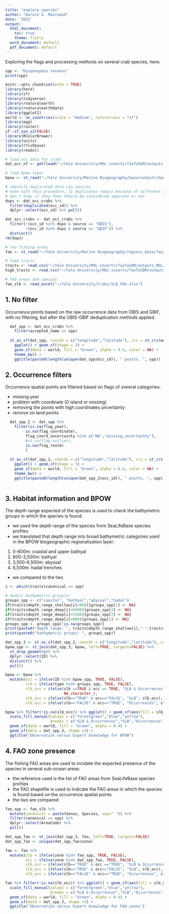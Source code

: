 ```yaml
---
title: "explore_species"
author: "Aurore A. Maureaud"
date: '2022'
output:
  html_document: 
    toc: true
    theme: flatly
  word_document: default
  pdf_document: default
---
```


Exploring the flags and processing methods on several crab species, here:

```r
spp <- "Dyspanopeus texanus"
print(spp)
```

```r
knitr::opts_chunk$set(echo = TRUE)
library(here)
library(sf)
library(tidyverse)
library(rnaturalearth)
library(rnaturalearthdata)
library(ggplot2)
world <- ne_countries(scale = "medium", returnclass = "sf")
library(egg)
library(raster)
sf::sf_use_s2(FALSE)
library(RColorBrewer)
library(units)
library(rfishbase)
library(readxl)

# load occ data for crabs
dat_occ_nf <- get(load("~/Yale University/MOL-inverts/TaxToSDM/outputs_MOL/crabs/DAT_OCC_CRABS_9JUN2021.RData"))

# load bpow layer
bpow <- st_read("~/Yale University/Marine Biogeography/bpow/outputs/bpow/bpow_p8s5_abyssal_corr.shp")

# identify duplicated data via sources
# even with this procedure, 21 duplicates remain because of different catalog numbers
# don't know if they then should be considered separate or not
dups <- dat_occ_crabs %>% 
  filter(duplicated(occ_id)) %>% 
  dplyr::select(occ_id) %>% pull()

dat_occ_crabs <- dat_occ_crabs %>% 
  filter(!(occ_id %in% dups & source == "OBIS"),
         !(occ_id %in% dups & source == "GBIF")) %>% 
  distinct()
rm(dups)

# fao fishing areas
fao <- st_read("~/Yale University/Marine Biogeography/regions_base/fao/World_Fao_Zones.shp")

# load traits
traits <- read.csv("~/Yale University/MOL-inverts/TaxToSDM/outputs_MOL/crabs/traits/master_traits_22JUL2021.csv")
high_traits <- read.csv("~/Yale University/MOL-inverts/TaxToSDM/outputs_MOL/crabs/traits/high_traits_22JUL2021.csv")

# FAO areas and species
fao_slb <- read_excel("~/Yale University/Crabs/SLB_FAO.xlsx")

```

## 1. No filter

Occurrence points based on the raw occurrence data from OBIS and GBIF, with no filtering, but after the OBIS-GBIF deduplication methods applied.

```r

  dat_spp <- dat_occ_crabs %>% 
    filter(accepted_name == spp)
 
  st_as_sf(dat_spp, coords = c("longitude","latitude"), crs = st_crs(world)) %>% 
    ggplot() + geom_sf(shape = 3) +
    geom_sf(data = world, fill = "brown", alpha = 0.4, color = NA) +
    theme_bw() +
    ggtitle(paste0(length(unique(dat_spp$occ_id)), " points, ", spp))
```

## 2. Occurrence filters

Occurrence spatial points are filtered based on flags of sveeral categories:

- missing year
- problem with coordinate (0 island or missing)
- removing the points with high coordinates uncertainty
- remove on land points

```r

  dat_spp_2 <- dat_spp %>% 
    filter(is.na(flag_year),
         is.na(flag_coordinate),
         flag_coord_uncertainty %in% c("NA","missing_uncertainty"),
         #is.na(flag_outlier),
         is.na(flag_realm)
         )
 
  st_as_sf(dat_spp_2, coords = c("longitude","latitude"), crs = st_crs(world)) %>% 
    ggplot() + geom_sf(shape = 3) +
    geom_sf(data = world, fill = "brown", alpha = 0.4, color = NA) +
    theme_bw() +
    ggtitle(paste0(length(unique(dat_spp_2$occ_id)), " points, ", spp))
  
```

## 3. Habitat information and BPOW

The depth range expected of the species is used to check the bathymetric groups in which the species is found:

- we used the depth range of the species from SeaLifeBase species profiles
- we translated that depth range into broad bathymetric categories used in the BPOW biogeographic regionalization layer:

1. 0-800m: coastal and upper bathyal
2. 800-3,500m: bathyal
3. 3,500-6,500m: abyssal
4. 6,500m: hadal trenches

- we compared to the two

```r
i <- which(traits$canonical == spp)

# deduct bathymetric group(s)
groups_spp <- c("coastal", "bathyal","abyssal","hadal")
if(traits$depth_range_shallow[i]>800){groups_spp[1] <- NA}
if(traits$depth_range_deep[i]<6500){groups_spp[4] <- NA}
if(traits$depth_range_deep[i]<3500){groups_spp[3] <- NA} 
if(traits$depth_range_deep[i]<800){groups_spp[2] <- NA}
groups_spp <- groups_spp[!is.na(groups_spp)]
print(paste0("depth range: ", traits$depth_range_shallow[i],"-",traits$depth_range_deep[i]))
print(paste0("bathymetric groups: ", groups_spp))

```

```r

dat_spp_3 <- st_as_sf(dat_spp_2, coords = c("longitude","latitude"), crs = st_crs(world))
bpow_spp <- st_join(dat_spp_3, bpow, left=TRUE, largest=FALSE) %>% 
  st_drop_geometry() %>% 
  dplyr::select(ID) %>% 
  distinct() %>% 
  pull()

bpow <- bpow %>% 
  mutate(occ = ifelse(ID %in% bpow_spp, TRUE, FALSE),
         slb = ifelse(type %in% groups_spp, TRUE, FALSE),
         slb_occ = ifelse(slb ==TRUE & occ == TRUE, "SLB & Occurrences",
                          NA_character_),
         slb_occ = ifelse(slb=="TRUE" & occ=="FALSE", "SLB", slb_occ),
         slb_occ = ifelse(slb=="FALSE" & occ=="TRUE", "Occurrences", slb_occ))

bpow %>% filter(!is.na(slb_occ)) %>% ggplot() + geom_sf(aes(fill = slb_occ), alpha= 0.4) +
  scale_fill_manual(values = c("forestgreen","blue","yellow"),
                    breaks = c("SLB & Occurrences","SLB","Occurrences")) +
  geom_sf(data = world, fill = "brown", alpha = 0.4) +
  geom_sf(data = dat_spp_3, shape =3) +
  ggtitle("Observation versus Expert knowledge for BPOW")

```

## 4. FAO zone presence

The fishing FAO areas are used to incidate the expected presence of the species in several sub-ocean areas:

- the reference used is the list of FAO areas from SeaLifeBase species profiles
- the FAO shapefile is used to indicate the FAO areas in which the species is found based on the occurrence spatial points
- the two are compared

```r
fao_spp <- fao_slb %>% 
  mutate(canonical = paste(Genus, Species, sep=" ")) %>% 
  filter(canonical == spp) %>% 
  dplyr::select(AreaCode) %>% 
  pull()

dat_spp_fao <- st_join(dat_spp_3, fao, left=TRUE, largest=FALSE)
dat_spp_fao <- unique(dat_spp_fao$zone)

fao <- fao %>% 
  mutate(slb = ifelse(zone %in% fao_spp, TRUE, FALSE),
         occ = ifelse(zone %in% dat_spp_fao, TRUE, FALSE),
         slb_occ = ifelse(slb=="TRUE" & occ =="TRUE", "SLB & Occurrences", NA_character_),
         slb_occ = ifelse(slb=="TRUE" & occ=="FALSE", "SLB", slb_occ),
         slb_occ = ifelse(slb=="FALSE" & occ=="TRUE", "Occurrences", slb_occ))

fao %>% filter(!is.na(slb_occ)) %>% ggplot() + geom_sf(aes(fill = slb_occ), alpha= 0.4) +
  scale_fill_manual(values = c("forestgreen","blue","yellow"),
                    breaks = c("SLB & Occurrences","SLB","Occurrences")) +
  geom_sf(data = world, fill = "brown", alpha = 0.4) +
  geom_sf(data = dat_spp_3, shape =3) +
  ggtitle("Observation versus Expert knowledge for FAO zones")

```

